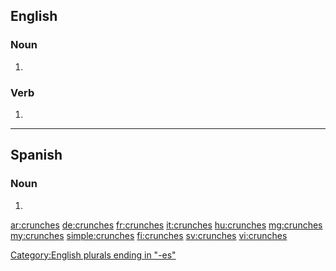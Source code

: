 ==English==

===Noun===
{{head|en|noun plural form}}

# {{plural of|crunch|lang=en}}

===Verb===
{{head|en|verb form}}

# {{en-third-person singular of|crunch}}

[[Category:English plurals ending in "-es"]]
----
==Spanish==

===Noun===
{{head|es|noun form}}

# {{plural of|crunch|lang=es}}

[[ar:crunches]]
[[de:crunches]]
[[fr:crunches]]
[[it:crunches]]
[[hu:crunches]]
[[mg:crunches]]
[[my:crunches]]
[[simple:crunches]]
[[fi:crunches]]
[[sv:crunches]]
[[vi:crunches]]